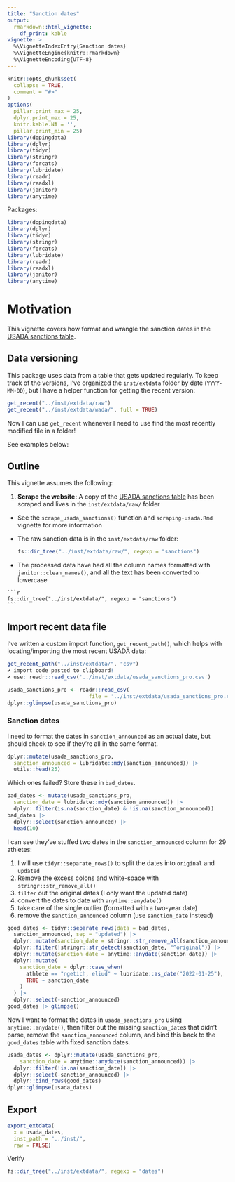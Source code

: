 ```yaml
---
title: "Sanction dates"
output: 
  rmarkdown::html_vignette:
    df_print: kable
vignette: >
  %\VignetteIndexEntry{Sanction dates}
  %\VignetteEngine{knitr::rmarkdown}
  %\VignetteEncoding{UTF-8}
---
```


```r
knitr::opts_chunk$set(
  collapse = TRUE,
  comment = "#>"
)
options(
  pillar.print_max = 25, 
  dplyr.print_max = 25,
  knitr.kable.NA = '',
  pillar.print_min = 25)
library(dopingdata)
library(dplyr)
library(tidyr)
library(stringr)
library(forcats)
library(lubridate)
library(readr)
library(readxl)
library(janitor)
library(anytime)
```

Packages:

```r
library(dopingdata)
library(dplyr)
library(tidyr)
library(stringr)
library(forcats)
library(lubridate)
library(readr)
library(readxl)
library(janitor)
library(anytime)
```

# Motivation 

This vignette covers how format and wrangle the sanction dates in the [USADA sanctions table](https://www.usada.org/testing/results/sanctions/). 

## Data versioning 

This package uses data from a table that gets updated regularly. To keep track of the versions, I've organized the `inst/extdata` folder by date (`YYYY-MM-DD`), but I have a helper function for getting the recent version:

```r
get_recent("../inst/extdata/raw")
get_recent("../inst/extdata/wada/", full = TRUE)
```

Now I can use `get_recent` whenever I need to use find the most recently modified file in a folder!

See examples below:

## Outline 

This vignette assumes the following: 

1. **Scrape the website:** A copy of the [USADA sanctions table](https://www.usada.org/testing/results/sanctions/) has been scraped and lives in the `inst/extdata/raw/` folder 

  - See the `scrape_usada_sanctions()` function and `scraping-usada.Rmd` vignette for more information
  
  - The raw sanction data is in the `inst/extdata/raw` folder:
  
    ```r
    fs::dir_tree("../inst/extdata/raw/", regexp = "sanctions")
    ```

   - The processed data have had all the column names formatted with `janitor::clean_names()`, and all the text has been converted to lowercase 

    ```r
    fs::dir_tree("../inst/extdata/", regexp = "sanctions")
    ```

## Import recent data file 

I've written a custom import function, `get_recent_path()`, which helps with locating/importing the most recent USADA data:

```r
get_recent_path("../inst/extdata/", "csv")
✔ import code pasted to clipboard!
✔ use: readr::read_csv('../inst/extdata/usada_sanctions_pro.csv')
```

```r
usada_sanctions_pro <- readr::read_csv(
                          file = '../inst/extdata/usada_sanctions_pro.csv')
dplyr::glimpse(usada_sanctions_pro)
```


### Sanction dates

I need to format the dates in `sanction_announced` as an actual date, but should check to see if they're all in the same format. 

```r
dplyr::mutate(usada_sanctions_pro, 
  sanction_announced = lubridate::mdy(sanction_announced)) |> 
  utils::head(25)
```

Which ones failed?  Store these in `bad_dates`.

```r
bad_dates <- mutate(usada_sanctions_pro, 
  sanction_date = lubridate::mdy(sanction_announced)) |> 
  dplyr::filter(is.na(sanction_date) & !is.na(sanction_announced)) 
bad_dates |> 
  dplyr::select(sanction_announced) |> 
  head(10)
```

I can see they've stuffed two dates in the `sanction_announced` column for 29 athletes: 

1. I will use `tidyr::separate_rows()` to split the dates into `original` and `updated`  
2. Remove the excess colons and white-space with `stringr::str_remove_all()`  
3. `filter` out the original dates (I only want the updated date)  
4. convert the dates to date with `anytime::anydate()`  
5. take care of the single outlier (formatted with a two-year date)  
6. remove the `sanction_announced` column (use `sanction_date` instead)  


```r
good_dates <- tidyr::separate_rows(data = bad_dates,
  sanction_announced, sep = "updated") |>
  dplyr::mutate(sanction_date = stringr::str_remove_all(sanction_announced, ": ")) |>
  dplyr::filter(!stringr::str_detect(sanction_date, "^original")) |>
  dplyr::mutate(sanction_date = anytime::anydate(sanction_date)) |>
  dplyr::mutate(
    sanction_date = dplyr::case_when(
      athlete == "ngetich, eliud" ~ lubridate::as_date("2022-01-25"),
      TRUE ~ sanction_date
    )
  ) |>
  dplyr::select(-sanction_announced)
good_dates |> glimpse()
```

Now I want to format the dates in `usada_sanctions_pro` using `anytime::anydate()`, then filter out the missing `sanction_date`s that didn't parse, remove the `sanction_announced` column, and bind this back to the `good_dates` table with fixed sanction dates.  

```r
usada_dates <- dplyr::mutate(usada_sanctions_pro, 
    sanction_date = anytime::anydate(sanction_announced)) |> 
  dplyr::filter(!is.na(sanction_date)) |> 
  dplyr::select(-sanction_announced) |> 
  dplyr::bind_rows(good_dates) 
dplyr::glimpse(usada_dates)
```


## Export 

```r
export_extdata(
  x = usada_dates, 
  inst_path = "../inst/", 
  raw = FALSE)
```

Verify

```r
fs::dir_tree("../inst/extdata/", regexp = "dates")
```


